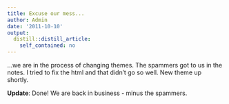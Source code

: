 ```yaml
---
title: Excuse our mess...
author: Admin
date: '2011-10-10'
output:
  distill::distill_article:
    self_contained: no
---
```


&#8230;we are in the process of changing themes. The spammers got to us in the notes. I tried to fix the html and that didn&#8217;t go so well. New theme up shortly. 

**Update**: Done! We are back in business - minus the spammers. 
